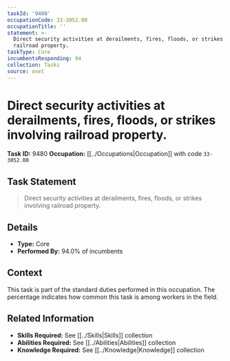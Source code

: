 ```yaml
---
taskId: '9480'
occupationCode: 33-3052.00
occupationTitle: ''
statement: >-
  Direct security activities at derailments, fires, floods, or strikes involving
  railroad property.
taskType: Core
incumbentsResponding: 94
collection: Tasks
source: onet
---
```

# Direct security activities at derailments, fires, floods, or strikes involving railroad property.

**Task ID:** 9480
**Occupation:** [[../Occupations|Occupation]] with code `33-3052.00`

## Task Statement

> Direct security activities at derailments, fires, floods, or strikes involving railroad property.

## Details

- **Type:** Core
- **Performed By:** 94.0% of incumbents

## Context

This task is part of the standard duties performed in this occupation. The percentage indicates how common this task is among workers in the field.

## Related Information

- **Skills Required:** See [[../Skills|Skills]] collection
- **Abilities Required:** See [[../Abilities|Abilities]] collection
- **Knowledge Required:** See [[../Knowledge|Knowledge]] collection
